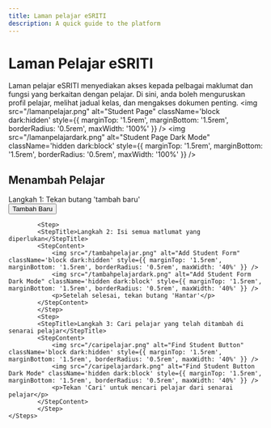 ```yaml
---
title: Laman pelajar eSRITI 
description: A quick guide to the platform
---
```


# Laman Pelajar eSRITI
Laman pelajar eSRITI menyediakan akses kepada pelbagai maklumat dan fungsi yang berkaitan dengan pelajar. Di sini, anda boleh menguruskan profil pelajar, melihat jadual kelas, dan mengakses dokumen penting.
<img src="/lamanpelajar.png" alt="Student Page" className='block dark:hidden' style={{ marginTop: '1.5rem', marginBottom: '1.5rem', borderRadius: '0.5rem', maxWidth: '100%' }} />
<img src="/lamanpelajardark.png" alt="Student Page Dark Mode" className='hidden dark:block' style={{ marginTop: '1.5rem', marginBottom: '1.5rem', borderRadius: '0.5rem', maxWidth: '100%' }} />


## Menambah Pelajar
<div className="space-y-6"> 
    <Steps>
            <Step>
                <StepTitle>Langkah 1: Tekan butang 'tambah baru'</StepTitle>
                <StepContent>
                <div className="mt-4 mb-4">
                    <Button variant="primary" size="xs" className="flex items-center gap-2">
                    <Plus className="w-3 h-3" />
                    Tambah Baru
                    </Button>
                </div>
                </StepContent>
            </Step>

            <Step>
            <StepTitle>Langkah 2: Isi semua matlumat yang diperlukan</StepTitle>
            <StepContent>
                <img src="/tambahpelajar.png" alt="Add Student Form" className='block dark:hidden' style={{ marginTop: '1.5rem', marginBottom: '1.5rem', borderRadius: '0.5rem', maxWidth: '40%' }} />
                <img src="/tambahpelajardark.png" alt="Add Student Form Dark Mode" className='hidden dark:block' style={{ marginTop: '1.5rem', marginBottom: '1.5rem', borderRadius: '0.5rem', maxWidth: '40%' }} />
                <p>Setelah selesai, tekan butang 'Hantar'</p>
            </StepContent>
            </Step>
            <Step>
            <StepTitle>Langkah 3: Cari pelajar yang telah ditambah di senarai pelajar</StepTitle>
            <StepContent>
                <img src="/caripelajar.png" alt="Find Student Button" className='block dark:hidden' style={{ marginTop: '1.5rem', marginBottom: '1.5rem', borderRadius: '0.5rem', maxWidth: '40%' }} />
                <img src="/caripelajardark.png" alt="Find Student Button Dark Mode" className='hidden dark:block' style={{ marginTop: '1.5rem', marginBottom: '1.5rem', borderRadius: '0.5rem', maxWidth: '40%' }} />
                <p>Tekan 'Cari' untuk mencari pelajar dari senarai pelajar</p>
            </StepContent>
            </Step>
    </Steps>
</div> 